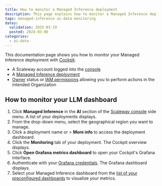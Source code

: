 ```yaml
---
title: How to monitor a Managed Inference deployment
description: This page explains how to monitor a Managed Inference deployment
tags: managed-inference ai-data monitoring
dates:
  validation: 2025-03-19
  posted: 2024-03-06
categories:
  - ai-data
---
```



This documentation page shows you how to monitor your Managed Inference deployment with [Cockpit](/cockpit/quickstart/).

<Requirements />

  - A Scaleway account logged into the [console](https://console.scaleway.com)
  - A [Managed Inference deployment](/managed-inference/quickstart/)
  - [Owner](/iam/concepts/#owner) status or [IAM permissions](/iam/concepts/#permission) allowing you to perform actions in the intended Organization

## How to monitor your LLM dashboard

1. Click **Managed Inference** in the **AI** section of the [Scaleway console](https://console.scaleway.com) side menu. A list of your deployments displays.
2. From the drop-down menu, select the geographical region you want to manage.
3. Click a deployment name or <Icon name="more" /> > **More info** to access the deployment dashboard.
4. Click the **Monitoring** tab of your deployment. The Cockpit overview displays.
5. Click **Open Grafana metrics dashboard** to open your Cockpit's Grafana interface.
6. Authenticate with your [Grafana credentials](/cockpit/how-to/retrieve-grafana-credentials/). The Grafana dashboard displays.
7. Select your Managed Inference dashboard from the [list of your preconfigured dashboards](/cockpit/how-to/access-grafana-and-managed-dashboards/) to visualize your metrics.